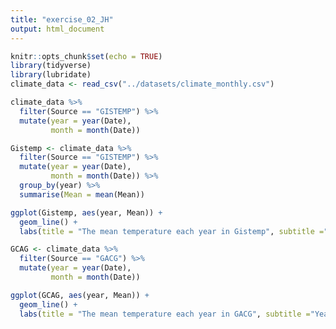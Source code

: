 ```yaml
---
title: "exercise_02_JH"
output: html_document
---
```


```r
knitr::opts_chunk$set(echo = TRUE)
library(tidyverse)
library(lubridate)
climate_data <- read_csv("../datasets/climate_monthly.csv")

climate_data %>% 
  filter(Source == "GISTEMP") %>% 
  mutate(year = year(Date),
         month = month(Date))

Gistemp <- climate_data %>% 
  filter(Source == "GISTEMP") %>% 
  mutate(year = year(Date),
         month = month(Date)) %>%
  group_by(year) %>% 
  summarise(Mean = mean(Mean))

ggplot(Gistemp, aes(year, Mean)) + 
  geom_line() + 
  labs(title = "The mean temperature each year in Gistemp", subtitle ="Year: 1880-2016", x = "year", y = "mean temperature")

```
```r
GCAG <- climate_data %>% 
  filter(Source == "GACG") %>% 
  mutate(year = year(Date),
         month = month(Date))

ggplot(GCAG, aes(year, Mean)) + 
  geom_line() + 
  labs(title = "The mean temperature each year in GACG", subtitle ="Year: 1880-2016", x = "year", y = "mean temperature")


```


